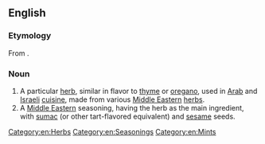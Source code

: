 ==English==
{{wikipedia}}

===Etymology===
From {{etyl|ar|en}} {{term|زعتر|زَعْتَر|tr=zaʿtar|lang=ar}}.

===Noun===
{{en-noun|-}}

# A particular [[herb]], similar in flavor to [[thyme]] or [[oregano]], used in [[Arab]] and [[Israeli]] [[cuisine]], made from various [[Middle Eastern]] [[herb]]s.
# A [[Middle Eastern]] seasoning, having the herb as the main ingredient, with [[sumac]] (or other tart-flavored equivalent) and [[sesame]] seeds.

[[Category:en:Herbs]]
[[Category:en:Seasonings]]
[[Category:en:Mints]]